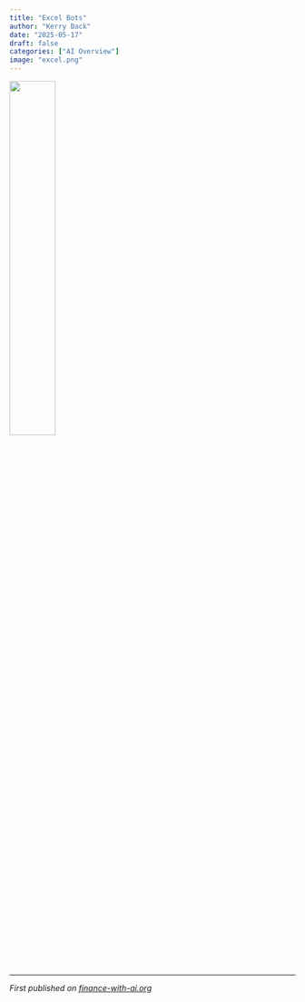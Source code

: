 ```yaml
---
title: "Excel Bots"
author: "Kerry Back"
date: "2025-05-17"
draft: false
categories: ["AI Overview"]
image: "excel.png"  
---
```


![](excel.png){width=40% fig-align="center"}


---

*First published on [finance-with-ai.org](https://finance-with-ai.org)* 